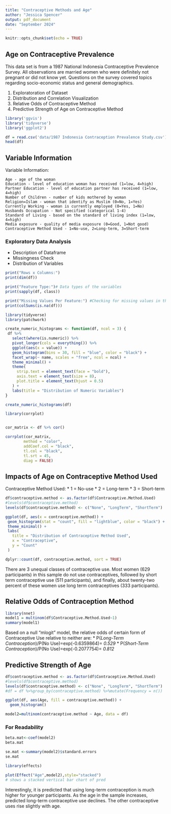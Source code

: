 ```yaml
---
title: "Contraceptive Methods and Age"
author: "Jessica Spencer"
output: pdf_document
date: "September 2024"
---
```


```r
knitr::opts_chunk$set(echo = TRUE)
```

## Age on Contraceptive Prevalence 

This data set is from a 1987 National Indonesia Contraceptive Prevalence Survey. All observations are married women who were definitely not pregnant or did not know yet. Questions on the survey covered topics regarding socio-economic status and general demographics.

1. Exploratoration of Dataset
2. Distribution and Correlation Visualization
3. Relative Odds of Contraceptive Method
4. Predictive Strength of Age on Contraceptive Method

```r
library('ggvis')
library('tidyverse')
library('ggplot2')

df = read.csv('data/1987 Indonesia Contraception Prevalence Study.csv')
head(df)
```

## Variable Information

Variable Information:

    Age - age of the woman
    Education - level of education woman has received (1=low, 4=high)
    Partner Education - level of education partner has received (1=low, 4=high)
    Number of Children - number of kids mothered by woman
    Religion=Islam - woman that identify as Muslim (0=No, 1=Yes)
    Currently Working - woman is currently employed (0=Yes, 1=No)
    Husbands Occupation - Not specified (categorical 1-4)
    Standard of Living - based on the standard of living index (1=low, 4=high)
    Media exposure - quality of media exposure (0=Good, 1=Not good)
    Contraceptive Method Used - 1=No-use, 2=Long-term, 3=Short-term
    
### Exploratory Data Analysis


- Description of Dataframe
- Missingness Check
- Distribution of Variables

```r
print("Rows x Columns:")
print(dim(df))

print("Feature Type:")# Data types of the variables
print(sapply(df, class))

print("Missing Values Per Feature:") #Checking for missing values in the columns
print(colSums(is.na(df)))
```

```r
library(tidyverse)
library(patchwork)

create_numeric_histograms <- function(df, ncol = 3) {
 df %>%
   select(where(is.numeric)) %>%
   pivot_longer(cols = everything()) %>%
   ggplot(aes(x = value)) +
   geom_histogram(bins = 30, fill = "blue", color = "black") +
   facet_wrap(~ name, scales = "free", ncol = ncol) +
   theme_minimal() +
   theme(
     strip.text = element_text(face = "bold"),
     axis.text = element_text(size = 8),
     plot.title = element_text(hjust = 0.5)
   ) +
   labs(title = "Distribution of Numeric Variables")
}

create_numeric_histograms(df)

```
```r
library(corrplot)


cor_matrix <- df %>% cor()

corrplot(cor_matrix, 
        method = "color", 
        addCoef.col = "black", 
        tl.col = "black", 
        tl.srt = 45, 
        diag = FALSE)

```

##  Impacts of Age on Contraceptive Method Used

Contraceptive Method Used:
* 1 = No-use
* 2 = Long-term
* 3 = Short-term

```r
df$contraceptive.method <- as.factor(df$Contraceptive.Method.Used)
#levels(df$contraceptive.method)
levels(df$contraceptive.method) <- c("None", "LongTerm", "ShortTerm")

ggplot(df, aes(x = contraceptive.method)) +
 geom_histogram(stat = "count", fill = "lightblue", color = "black") +
 theme_minimal() +
 labs(
   title = "Distribution of Contraceptive Method Used",
   x = "Contraceptive",
   y = "Count"
 )
```

```r
dplyr::count(df, contraceptive.method, sort = TRUE)
```
There are 3 unequal classes of contraceptive use.  Most women (629 participants) in this sample do not use contraceptives, followed by short term contraceptive use (511 participants), and finally, about twenty-two percent of these women use long term contraceptives (333 participants).

## Relative Odds of Contraception Method

```r
library(nnet)
model1 = multinom(df$Contraceptive.Method.Used~1)
summary(model1)
```

Based on a null "mlogit" model, the relative odds of certain form of Contraceptive Use relative to neither are:
* P(*Long-Term Contraception*)/P(No Use)=exp(-0.6359864)= *0.529*
* P(*Short-Term Contraception*)/P(No Use)=exp(-0.2077754)= *0.812*


## Predictive Strength of Age
```r
df$contraceptive.method <- as.factor(df$Contraceptive.Method.Used)
#levels(df$contraceptive.method)
levels(df$contraceptive.method) <- c("None", "LongTerm", "ShortTerm")
#df = df %>%group_by(contraceptive.method) %>%mutate(Frequency = n())

ggplot(df, aes(Age, fill = contraceptive.method)) +
  geom_histogram()
```

```r
model2=multinom(contraceptive.method ~ Age, data = df)
```

### For Readability

```r
beta.mat<-coef(model2)
beta.mat
```

```r
se.mat <-summary(model2)$standard.errors
se.mat
```

```r
library(effects)

plot(Effect("Age",model2),style="stacked")
# shows a stacked vertical bar chart of pred
```

Interestingly, it is predicted that using long-term contraception is much higher for younger participants.  As the age in the sample increases, predicted long-term contraceptive use declines.  The other contraceptive uses rise slightly with age.
